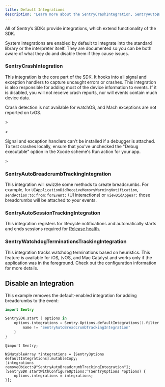 ```yaml
---
title: Default Integrations
description: "Learn more about the SentryCrashIntegration, SentryAutoBreadcrumbTrackingIntegration, SentryAutoSessionTrackingIntegration, and SentryWatchdogTerminationTrackingIntegration, which are enabled by default."
---
```


All of Sentry’s SDKs provide integrations, which extend functionality of the SDK.

System integrations are enabled by default to integrate into the standard library or the interpreter itself. They are documented so you can be both aware of what they do and disable them if they cause issues.

### SentryCrashIntegration

This integration is the core part of the SDK. It hooks into all signal and exception handlers to capture uncaught errors or crashes. This integration is also responsible for adding most of the device information to events. If it is disabled, you will not receive crash reports, nor will events contain much device data.

<Alert>

Crash detection is not available for watchOS, and Mach exceptions are not reported on tvOS.

</Alert>>

<Alert>>

Signal and exception handlers can't be installed if a debugger is attached. To test crashes locally, ensure that you've unchecked the "Debug executable" option in the Xcode scheme's Run action for your app.

</Alert>>

### SentryAutoBreadcrumbTrackingIntegration

This integration will swizzle some methods to create breadcrumbs. For example, for `UIApplicationDidReceiveMemoryWarningNotification`, `sendAction:to:from:forEvent:` (UI interactions) or `viewDidAppear:` those breadcrumbs will be attached to your events.

### SentryAutoSessionTrackingIntegration

This integration registers for lifecycle notifications and automatically starts and ends sessions required for [Release health](/product/releases/health/#session).

### SentryWatchdogTerminationsTrackingIntegration

This integration tracks watchdog terminations based on heuristics. This feature is available for iOS, tvOS, and Mac Catalyst and works only if the application was in the foreground. Check out the <PlatformLink to="/configuration/watchdog-terminations/">configuration</PlatformLink> information for more details.

## Disable an Integration

This example removes the default-enabled integration for adding breadcrumbs to the event:

```swift {tabTitle:Swift}
import Sentry

SentrySDK.start { options in
    options.integrations = Sentry.Options.defaultIntegrations().filter { name in
        name != "SentryAutoBreadcrumbTrackingIntegration"
    }
}
```

```objc {tabTitle:Objective-C}
@import Sentry;

NSMutableArray *integrations = [SentryOptions defaultIntegrations].mutableCopy;
[integrations removeObject:@"SentryAutoBreadcrumbTrackingIntegration"];
[SentrySDK startWithConfigureOptions:^(SentryOptions *options) {
    options.integrations = integrations;
}];
```
